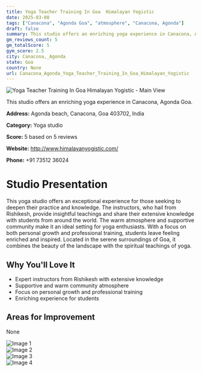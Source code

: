 ```yaml
---
title: Yoga Teacher Training In Goa  Himalayan Yogistic
date: 2025-03-08
tags: ["Canacona", "Agonda Goa", "atmosphere", "Canacona, Agonda"]  
draft: false
summary: This studio offers an enriching yoga experience in Canacona, Agonda Goa.
gm_reviews_count: 5
gm_totalScore: 5
gym_score: 2.5
city: Canacona,_Agonda
state: Goa
country: None
url: Canacona_Agonda_Yoga_Teacher_Training_In_Goa_Himalayan_Yogistic
---
```


<div className="aspect-[16/9] relative my-8">
  <img 
    src="https://lh5.googleusercontent.com/p/AF1QipN8ex5vv5yxaAlZF1VxDukrRye1DH9sLfdLqAUa=w1920-h1080-k-no"
    alt="Yoga Teacher Training In Goa  Himalayan Yogistic - Main View"
    className="object-cover absolute inset-0 w-full h-full rounded-lg"
  />
</div>

This studio offers an enriching yoga experience in Canacona, Agonda Goa.

**Address:** Agonda beach, Canacona, Goa 403702, India

**Category:** Yoga studio

**Score:** 5 based on 5 reviews

**Website:** http://www.himalayanyogistic.com/

**Phone:** +91 73512 36024

# Studio Presentation

This yoga studio offers an exceptional experience for those seeking to deepen their practice and knowledge. The instructors, who hail from Rishikesh, provide insightful teachings and share their extensive knowledge with students from around the world. The warm atmosphere and supportive community make it an ideal setting for yoga enthusiasts. With a focus on both personal growth and professional training, students leave feeling enriched and inspired. Located in the serene surroundings of Goa, it combines the beauty of the landscape with the spiritual teachings of yoga.



## Why You'll Love It

- Expert instructors from Rishikesh with extensive knowledge
- Supportive and warm community atmosphere
- Focus on personal growth and professional training
- Enriching experience for students

## Areas for Improvement

None

<div className="grid grid-cols-1 xl:grid-cols-2 gap-4 my-8">
<div className="aspect-[4/3] relative"><img src="https://lh5.googleusercontent.com/p/AF1QipPrSiHMP7P4xcHWLH6-WtES3dT-nI1XfQhWZuu9=w1920-h1080-k-no" alt="Image 1" className="object-cover absolute inset-0 w-full h-full rounded-lg" /></div>
<div className="aspect-[4/3] relative"><img src="https://lh5.googleusercontent.com/p/AF1QipOxfG_5SCRMOs1P9SuqnqvEPnIP3SZXbZLXItpF=w1920-h1080-k-no" alt="Image 2" className="object-cover absolute inset-0 w-full h-full rounded-lg" /></div>
<div className="aspect-[4/3] relative"><img src="https://lh5.googleusercontent.com/p/AF1QipMtjcxRKK_x69O163RsLC8O2A8s4cpZuqVQUjKo=w1920-h1080-k-no" alt="Image 3" className="object-cover absolute inset-0 w-full h-full rounded-lg" /></div>
<div className="aspect-[4/3] relative"><img src="https://lh3.googleusercontent.com/gps-cs-s/AB5caB8ZKzgYeqzSkai5Wmcl-ELiEVQYp7eg-14eNWb8ZcljkhOncCmWmG9rX_kElMRajASRp8CjCpzr8wv7FFz-CYYUnztQ0pMibJ0X9jC3rLE2TlG0N5vjVC74RugBwPgHSCu_xttf=w1920-h1080-k-no" alt="Image 4" className="object-cover absolute inset-0 w-full h-full rounded-lg" /></div>
</div>